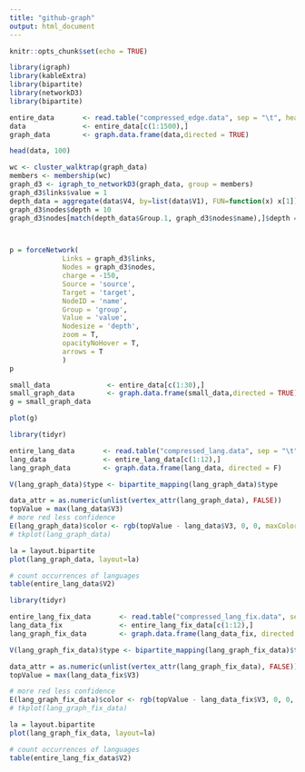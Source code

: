 ```yaml
---
title: "github-graph"
output: html_document
---
```


```r
knitr::opts_chunk$set(echo = TRUE)
```

```r

library(igraph)
library(kableExtra)
library(bipartite)
library(networkD3)
library(bipartite)
```

```r


entire_data       <- read.table("compressed_edge.data", sep = "\t", header = FALSE)
data              <- entire_data[c(1:1500),]
graph_data        <- graph.data.frame(data,directed = TRUE)

head(data, 100)
```

``` r


wc <- cluster_walktrap(graph_data)
members <- membership(wc)
graph_d3 <- igraph_to_networkD3(graph_data, group = members)
graph_d3$links$value = 1
depth_data = aggregate(data$V4, by=list(data$V1), FUN=function(x) x[1])
graph_d3$nodes$depth = 10
graph_d3$nodes[match(depth_data$Group.1, graph_d3$nodes$name),]$depth = (5 - as.numeric(depth_data$x)) ^ 2 * 50



p = forceNetwork(
             Links = graph_d3$links,
             Nodes = graph_d3$nodes, 
             charge = -150,
             Source = 'source',
             Target = 'target', 
             NodeID = 'name',
             Group = 'group',
             Value = 'value',
             Nodesize = 'depth',
             zoom = T,
             opacityNoHover = T,
             arrows = T
             )
p
```


``` r
small_data              <- entire_data[c(1:30),]
small_graph_data        <- graph.data.frame(small_data,directed = TRUE)
g = small_graph_data

plot(g)
```

``` r
library(tidyr)

entire_lang_data       <- read.table("compressed_lang.data", sep = "\t", header = FALSE)
lang_data              <- entire_lang_data[c(1:12),]
lang_graph_data        <- graph.data.frame(lang_data, directed = F)

V(lang_graph_data)$type <- bipartite_mapping(lang_graph_data)$type

data_attr = as.numeric(unlist(vertex_attr(lang_graph_data), FALSE))
topValue = max(lang_data$V3)
# more red less confidence
E(lang_graph_data)$color <- rgb(topValue - lang_data$V3, 0, 0, maxColorValue = topValue);
# tkplot(lang_graph_data)

la = layout.bipartite
plot(lang_graph_data, layout=la)

# count occurrences of languages
table(entire_lang_data$V2)
```

``` r
library(tidyr)

entire_lang_fix_data       <- read.table("compressed_lang_fix.data", sep = "\t", header = FALSE)
lang_data_fix              <- entire_lang_fix_data[c(1:12),]
lang_graph_fix_data        <- graph.data.frame(lang_data_fix, directed = F)

V(lang_graph_fix_data)$type <- bipartite_mapping(lang_graph_fix_data)$type

data_attr = as.numeric(unlist(vertex_attr(lang_graph_fix_data), FALSE))
topValue = max(lang_data_fix$V3)

# more red less confidence
E(lang_graph_fix_data)$color <- rgb(topValue - lang_data_fix$V3, 0, 0, maxColorValue = topValue);
# tkplot(lang_graph_fix_data)

la = layout.bipartite
plot(lang_graph_fix_data, layout=la)

# count occurrences of languages
table(entire_lang_fix_data$V2)
```